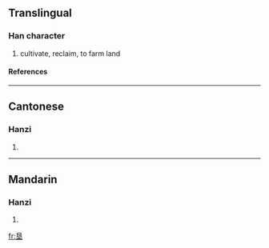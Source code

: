 {{see|墾}}

==Translingual==
===Han character===
{{Han char|rn=32|rad=土|as=06|sn=9|four=|canj=日女土 (AVG)}}
# cultivate, reclaim, to farm land
====References====
{{Han ref|kx=0228.291|dkj=05055|dj=0464.120|hdz=10442.080|uh=57A6|ud=22438}}
----
==Cantonese==
===Hanzi===
{{yue-hanzi|jyut=|y=han2}}
# {{defn|Cantonese}}
----
==Mandarin==
===Hanzi===
{{cmn-hanzi|tra=墾|pin=[[kěn]] (ken3)|wg=k'en<sup>3</sup>}}
# {{defn|Mandarin}}

[[fr:垦]]